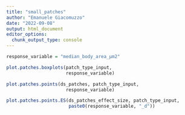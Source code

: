 ```yaml
---
title: "small_patches"
author: "Emanuele Giacomuzzo"
date: "2022-09-08"
output: html_document
editor_options: 
  chunk_output_type: console
---
```


```r
response_variable = "median_body_area_µm2"
```

```r
plot.patches.boxplots(patch_type_input,
                      response_variable)

plot.patches.points(ds_patches, patch_type_input,
                      response_variable)

plot.patches.points.ES(ds_patches_effect_size, patch_type_input,
                       paste0(response_variable, "_d"))
```